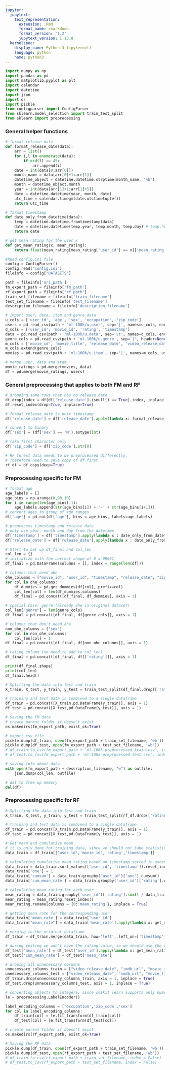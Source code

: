 ```yaml
---
jupyter:
  jupytext:
    text_representation:
      extension: .Rmd
      format_name: rmarkdown
      format_version: '1.2'
      jupytext_version: 1.13.8
  kernelspec:
    display_name: Python 3 (ipykernel)
    language: python
    name: python3
---
```


```python
import numpy as np
import pandas as pd
import matplotlib.pyplot as plt
import calendar
import datetime
import json 
import os  
import pickle
from configparser import ConfigParser
from sklearn.model_selection import train_test_split
from sklearn import preprocessing
```

### General helper functions

```python
# format release date
def format_release_date(data):
    arr = list()
    for i,l in enumerate(data):
        if ord(l) == 45:
            arr.append(i)
    date = int(data[0:arr[0]])
    month_name = data[arr[0]+1:arr[1]]
    datetime_object = datetime.datetime.strptime(month_name, "%b")
    month = datetime_object.month
    year = int(data[arr[1]+1:arr[1]+5])
    date = datetime.datetime(year, month, date)
    utc_time = calendar.timegm(date.utctimetuple())
    return utc_time 

# format timestamp
def date_only_from_datetime(data):
    temp = datetime.datetime.fromtimestamp(data)
    date = datetime.datetime(temp.year, temp.month, temp.day) # temp.hour
    return date

# get mean rating for the user x
def get_mean_rating(x, mean_rating):
    return float(mean_rating[mean_rating['user_id'] == x]['mean_rating'].to_numpy()[0])
```

```python
#Read config.ini file
config = ConfigParser()
config.read("config.ini")
fileinfo = config["DATASETS"]

path = fileinfo['ori_path']
fm_export_path = fileinfo['fm_path']
rf_export_path = fileinfo['rf_path']
train_set_filename = fileinfo['train_filename']
test_set_filename = fileinfo['test_filename']
description_filename = fileinfo['description_filename']

# import user, data, item and genre data
u_cols = ['user_id', 'age', 'sex', 'occupation', 'zip_code']
users = pd.read_csv(path + 'ml-100k/u.user', sep='|', names=u_cols, encoding='latin-1', parse_dates=True, header=None) 
d_cols = ['user_id', 'movie_id', 'rating', 'timestamp']
data = pd.read_csv(path + 'ml-100k/u.data', sep='\t', names=d_cols, encoding='latin-1', header=None)
genre_cols = pd.read_csv(path + 'ml-100k/u.genre', sep='|', header=None)[0].to_numpy().tolist()
m_cols = ['movie_id', 'movie_title', 'release_date', 'video_release_date','imdb_url']
m_cols.extend(genre_cols)
movies = pd.read_csv(path + 'ml-100k/u.item', sep='|', names=m_cols, usecols=range(24), encoding='latin-1', header=None)

# merge user, data and item
movie_ratings = pd.merge(movies, data)
df = pd.merge(movie_ratings, users)
```

### General preprocessing that applies to both FM and RF

```python
# dropping some rows that has no release date 
df.drop(index = df[df['release_date'].isnull() == True].index, inplace = True)
df.reset_index(drop=True, inplace=True)

# format release_date to unix timestamp
df['release_date'] = df['release_date'].apply(lambda x: format_release_date(x))

# convert to binary
df['sex'] = (df['sex'] == 'M').astype(int)

# take first character only
df['zip_code'] = df['zip_code'].str[0]
```

```python
# RF forest data needs to be preprocessed differently. 
# Therefore need to save copy of df first
rf_df = df.copy(deep=True)
```

### Preprocessing specific for FM

```python
# format age
age_labels = []
age_bins = np.arange(0,90,10)
for i in range(len(age_bins)-1):
    age_labels.append(str(age_bins[i]) + '-' + str(age_bins[i+1]))
# convert ages to group of age ranges
df['age'] = pd.cut(df['age'], bins = age_bins, labels=age_labels)
```

```python
# preprocess timestamp and release date
# only use year, month and day from the datetime
df['timestamp'] = df['timestamp'].apply(lambda x : date_only_from_datetime(x))
df['release_date'] = df['release_date'].apply(lambda x : date_only_from_datetime(x))
```

```python
# Start to set up df_final and col_len
col_len = {}
# initialize with the correct shape of 0 x 99991
df_final = pd.DataFrame(columns = [], index = range(len(df)))
```

```python
# columns that need ohe
ohe_columns = ["movie_id", "user_id", "timestamp", "release_date", "zip_code", "age", "occupation"]
for col in ohe_columns:
    df_dummies = pd.get_dummies(df[col], prefix=col)
    col_len[col] = len(df_dummies.columns)
    df_final = pd.concat([df_final, df_dummies], axis = 1)

# special case: genre (already ohe in original dataset)
col_len["genre"] = len(genre_cols)
df_final = pd.concat([df_final, df[genre_cols]], axis = 1)

# columns that don't need ohe
non_ohe_columns = ["sex"]
for col in non_ohe_columns:
    col_len[col] = 1
df_final = pd.concat([df_final, df[non_ohe_columns]], axis = 1)

# rating column (no need to add to col_len)
df_final = pd.concat([df_final, df[['rating']]], axis = 1)

print(df_final.shape)
print(col_len)
df_final.head()
```

```python
# Splitting the data into test and train
X_train, X_test, y_train, y_test = train_test_split(df_final.drop(['rating'], axis = 1), df_final['rating'], random_state=42)

# training and test data is combined to a single dataframe
df_train = pd.concat([X_train,pd.DataFrame(y_train)], axis = 1)
df_test = pd.concat([X_test,pd.DataFrame(y_test)], axis = 1)

```

```python
# Saving the FM data
# create parent folder if doesn't exist
os.makedirs(fm_export_path, exist_ok=True)

# export csv file
pickle.dump(df_train, open(fm_export_path + train_set_filename, 'wb'))
pickle.dump(df_test, open(fm_export_path + test_set_filename, 'wb'))
# df_train.to_csv(fm_export_path + 'ml-100k-preprocessed-train.csv', index = False)
# df_test.to_csv(fm_export_path + 'ml-100k-preprocessed-test.csv', index = False)

# saving info about data
with open(fm_export_path + description_filename, "w") as outfile:
    json.dump(col_len, outfile)

# del to free up memory
del(df)
```

### Preprocessing specific for RF

```python
# Splitting the data into test and train
X_train, X_test, y_train, y_test = train_test_split(rf_df.drop(['rating'], axis = 1), rf_df['rating'], random_state=42)

# training and test data is combined to a single dataframe
df_train = pd.concat([X_train,pd.DataFrame(y_train)], axis = 1)
df_test = pd.concat([X_test,pd.DataFrame(y_test)], axis = 1)
```

```python
# Get mean and cumulative mean
# it is only done for training data, since we should not take statistics about rating from test data
data_train = df_train[['user_id','movie_id','rating','timestamp']]

# calculating cumulative mean rating based on timestamp sorted in ascending order
data_train = data_train.sort_values(['user_id', 'timestamp']).reset_index(drop=True)
data_train['one'] = 1
data_train['cumsum'] = data_train.groupby('user_id')['one'].cumsum()
data_train['cum_mean_rate'] = data_train.groupby('user_id')['rating'].cumsum() / data_train['cumsum']

# calculating mean rating for each user
mean_rating = data_train.groupby('user_id')['rating'].sum() / data_train.groupby('user_id')['one'].sum()
mean_rating = mean_rating.reset_index()
mean_rating.rename(columns = {0:'mean_rating'}, inplace = True)

# getting mean rate for the corresponding user
data_train['mean_rate'] = data_train['user_id']
data_train["mean_rate"] = data_train['mean_rate'].apply(lambda x: get_mean_rating(x, mean_rating))

# merging to the original dataframe
df_train = df_train.merge(data_train, how='left', left_on=['timestamp', 'user_id', 'movie_id', 'rating'], right_on=['timestamp', 'user_id', 'movie_id', 'rating'])

# during testing we won't have the rating value, so we should use the running mean form training data.
df_test['mean_rate'] = df_test['user_id'].apply(lambda x: get_mean_rating(x, mean_rating))
df_test['cum_mean_rate'] = df_test['mean_rate']
```

```python
# droping all unnecessary columns
unnecessary_columns_train = ["video_release_date", "imdb_url", "movie_title", "one", "cumsum"]
unnecessary_columns_test = ["video_release_date", "imdb_url", "movie_title"]
df_train.drop(unnecessary_columns_train, axis = 1, inplace = True)
df_test.drop(unnecessary_columns_test, axis = 1, inplace = True)
```

```python
# converting objects to integers, since scikit learn supports only numerical values
le = preprocessing.LabelEncoder()

label_encoding_columns = ['occupation','zip_code','sex']
for col in label_encoding_columns:
    df_train[col] = le.fit_transform(df_train[col])
    df_test[col] = le.fit_transform(df_test[col])    
```

```python
# create parent folder if doesn't exist
os.makedirs(rf_export_path, exist_ok=True)

# Saving the RF data
pickle.dump(df_train, open(rf_export_path + train_set_filename, 'wb'))
pickle.dump(df_test, open(rf_export_path + test_set_filename, 'wb'))
# df_train.to_csv(rf_export_path + train_set_filename, index = False)
# df_test.to_csv(rf_export_path + test_set_filename, index = False)

```
